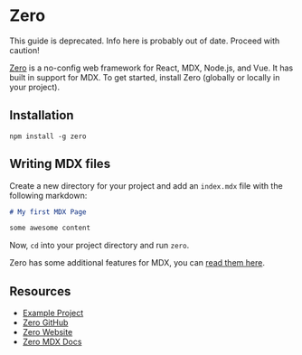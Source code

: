 
# Zero

<Note>
  This guide is deprecated. Info here is probably out of date. Proceed with
  caution!
</Note>

[Zero](https://zeroserver.io) is a no-config web framework for React, MDX,
Node.js, and Vue. It has built in support for MDX. To get started, install
Zero (globally or locally in your project).

## Installation

```shell
npm install -g zero
```

## Writing MDX files

Create a new directory for your project and add an `index.mdx` file with the
following markdown:

```markdown
# My first MDX Page

some awesome content
```

Now, `cd` into your project directory and run `zero`.

Zero has some additional features for MDX, you can [read them here](https://github.com/remoteinterview/zero/tree/master/docs/mdx).

## Resources

- [Example Project](https://github.com/mdx-js/mdx/tree/9d5d000d749de0294cc3577f3c9b4db372dbc296/examples/zero)
- [Zero GitHub](https://github.com/remoteinterview/zero/)
- [Zero Website](https://zeroserver.io/)
- [Zero MDX Docs](https://github.com/remoteinterview/zero/tree/master/docs/mdx)
